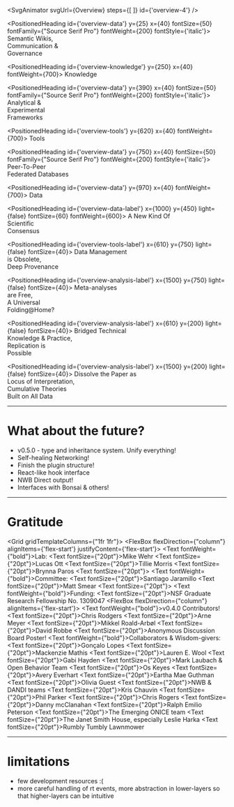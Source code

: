 

<SvgAnimator
    svgUrl={Overview}
    steps={[
    ]}
    id={'overview-4'}
/>


<PositionedHeading
    id={'overview-data'} y={25} x={40} fontSize={50} fontFamily={"Source Serif Pro"} fontWeight={200} fontStyle={'italic'}>
  Semantic Wikis, <br/> Communication & <br/> Governance
</PositionedHeading>

<PositionedHeading id={'overview-knowledge'} y={250} x={40} fontWeight={700}>
  Knowledge
</PositionedHeading>

<PositionedHeading id={'overview-data'} y={390} x={40} fontSize={50} fontFamily={"Source Serif Pro"} fontWeight={200} fontStyle={'italic'}>
  Analytical & <br/> Experimental <br/> Frameworks
</PositionedHeading>


<PositionedHeading id={'overview-tools'} y={620} x={40} fontWeight={700}>
  Tools
</PositionedHeading>

<PositionedHeading id={'overview-data'} y={750} x={40} fontSize={50} fontFamily={"Source Serif Pro"} fontWeight={200} fontStyle={'italic'}>
  Peer-To-Peer<br/>Federated Databases
</PositionedHeading>

<PositionedHeading id={'overview-data'} y={970} x={40} fontWeight={700}>
  Data
</PositionedHeading>

<PositionedHeading id={'overview-data-label'} x={1000} y={450} light={false} fontSize={60} fontWeight={600}>
  A New Kind Of <br/>Scientific<br/> Consensus
</PositionedHeading>

<PositionedHeading id={'overview-tools-label'} x={610} y={750} light={false} fontSize={40}>
  Data Management <br/>is Obsolete,<br/>
  Deep Provenance
</PositionedHeading>

<PositionedHeading id={'overview-analysis-label'} x={1500} y={750} light={false} fontSize={40}>
  Meta-analyses<br/>are Free,<br/>
  A Universal <br/>Folding@Home?
</PositionedHeading>

<PositionedHeading id={'overview-analysis-label'} x={610} y={200} light={false} fontSize={40}>
  Bridged Technical<br/>Knowledge & Practice,<br/>
  Replication is<br/>Possible
</PositionedHeading>

<PositionedHeading id={'overview-analysis-label'} x={1500} y={200} light={false} fontSize={40}>
  Dissolve the Paper as <br/>Locus of Interpretation,<br/>
  Cumulative Theories<br/>Built on All Data
</PositionedHeading>



---

# What about the future?

- v0.5.0 - type and inheritance system. Unify everything!
- Self-healing Networking!
- Finish the plugin structure!
- React-like hook interface
- NWB Direct output!
- Interfaces with Bonsai & others!

---

# Gratitude

<Grid gridTemplateColumns={"1fr 1fr"}>
  <FlexBox flexDirection={"column"} alignItems={'flex-start'} justifyContent={'flex-start'}>
    <Text fontWeight={"bold"}>Lab:</Text>
    <Text fontSize={"20pt"}>Mike Wehr</Text>
    <Text fontSize={"20pt"}>Lucas Ott</Text>
    <Text fontSize={"20pt"}>Tillie Morris</Text>
    <Text fontSize={"20pt"}>Brynna Paros</Text>
    <Text fontSize={"20pt"}></Text>
    <Text fontWeight={"bold"}>Committee:</Text>
    <Text fontSize={"20pt"}>Santiago Jaramillo</Text>
    <Text fontSize={"20pt"}>Matt Smear</Text>
    <Text fontSize={"20pt"}></Text>
    <Text fontWeight={"bold"}>Funding:</Text>
    <Text fontSize={"20pt"}>NSF Graduate Research Fellowship No. 1309047</Text>
  </FlexBox>
  <FlexBox flexDirection={"column"} alignItems={'flex-start'}>
    <Text fontWeight={"bold"}>v0.4.0 Contributors!</Text>
    <Text fontSize={"20pt"}>Chris Rodgers</Text>
    <Text fontSize={"20pt"}>Arne Meyer</Text>
    <Text fontSize={"20pt"}>Mikkel Roald-Arbøl</Text>
    <Text fontSize={"20pt"}>David Robbe</Text>
    <Text fontSize={"20pt"}>Anonymous Discussion Board Poster!</Text>
    <Text fontWeight={"bold"}>Collaborators & Wisdom-givers:</Text>
    <Text fontSize={"20pt"}>Gonçalo Lopes</Text>
    <Text fontSize={"20pt"}>Mackenzie Mathis</Text>
    <Text fontSize={"20pt"}>Lauren E. Wool</Text>
    <Text fontSize={"20pt"}>Gabi Hayden</Text>
    <Text fontSize={"20pt"}>Mark Laubach & Open Behavior Team</Text>
    <Text fontSize={"20pt"}>Os Keyes</Text>
    <Text fontSize={"20pt"}>Avery Everhart</Text>
    <Text fontSize={"20pt"}>Eartha Mae Guthman</Text>
    <Text fontSize={"20pt"}>Olivia Guest</Text>
    <Text fontSize={"20pt"}>NWB & DANDI teams</Text>
    <Text fontSize={"20pt"}>Kris Chauvin</Text>
    <Text fontSize={"20pt"}>Phil Parker</Text>
    <Text fontSize={"20pt"}>Chris Rogers</Text>
    <Text fontSize={"20pt"}>Danny mcClanahan</Text>
    <Text fontSize={"20pt"}>Ralph Emilio Peterson</Text>
    <Text fontSize={"20pt"}>The Emerging ONICE team</Text>
    <Text fontSize={"20pt"}>The Janet Smith House, especially Leslie Harka</Text>
    <Text fontSize={"20pt"}>Rumbly Tumbly Lawnmower</Text>
  </FlexBox>

</Grid>

---

# limitations

- few development resources :(
- more careful handling of rt events, more abstraction in lower-layers so that higher-layers can be intuitive

